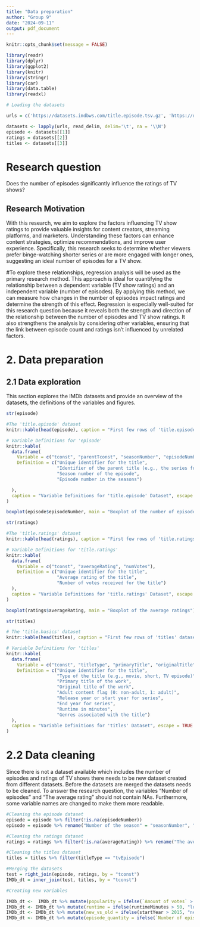 ---
title: "Data preparation"
author: "Group 9"
date: "2024-09-11"
output: pdf_document
---

```{r setup, include=FALSE}
knitr::opts_chunk$set(message = FALSE)
```


```{r echo=FALSE, warning=FALSE, include = FALSE}
library(readr)
library(dplyr)
library(ggplot2)
library(knitr)
library(stringr)
library(car)
library(data.table)
library(readxl)
```


```{r warning=FALSE, include = FALSE}
# Loading the datasets

urls = c('https://datasets.imdbws.com/title.episode.tsv.gz', 'https://datasets.imdbws.com/title.ratings.tsv.gz','https://datasets.imdbws.com/title.basics.tsv.gz')

datasets <- lapply(urls, read_delim, delim='\t', na = '\\N')
episode <- datasets[[1]]
ratings = datasets[[2]]
titles <- datasets[[3]]
```



# Research question

Does the number of episodes significantly influence the ratings of TV shows?

## Research Motivation

With this research, we aim to explore the factors influencing TV show ratings to provide valuable insights for content creators, streaming platforms, and marketers. Understanding these factors can enhance content strategies, optimize recommendations, and improve user experience. Specifically, this research seeks to determine whether viewers prefer binge-watching shorter series or are more engaged with longer ones, suggesting an ideal number of episodes for a TV show.

#To explore these relationships, regression analysis will be used as the primary research method. This approach is ideal for quantifying the relationship between a dependent variable (TV show ratings) and an independent variable (number of episodes). By applying this method, we can measure how changes in the number of episodes impact ratings and determine the strength of this effect. Regression is especially well-suited for this research question because it reveals both the strength and direction of the relationship between the number of episodes and TV show ratings. It also strengthens the analysis by considering other variables, ensuring that the link between episode count and ratings isn’t influenced by unrelated factors.

# 2. Data preparation

## 2.1 Data exploration

This section explores the IMDb datasets and provide an overview of the datasets, the definitions of the variables and figures.

```{r, echo=FALSE, include=FALSE, message=FALSE, warning=FALSE}
str(episode)
```

```{r table, echo=FALSE}
#The 'title.episode' dataset
knitr::kable(head(episode), caption = "First few rows of 'title.episode' dataset", escape = TRUE)
```


```{r, echo=FALSE}
# Variable Definitions for 'episode'
knitr::kable(
  data.frame(
    Variable = c("tconst", "parentTconst", "seasonNumber", "episodeNumber"),
    Definition = c("Unique identifier for the title", 
                   "Identifier of the parent title (e.g., the series for an episode)", 
                   "Season number of the episode", 
                   "Episode number in the seasons")

  ),
  caption = "Variable Definitions for 'title.episode' Dataset", escape = TRUE
)

```
```{r, echo = FALSE}
boxplot(episode$episodeNumber, main = "Boxplot of the number of episodes")
```

```{r, echo = FALSE, include=FALSE, message=FALSE, warning=FALSE}
str(ratings)
```


```{r table2, echo = FALSE}
#The 'title.ratings' dataset
knitr::kable(head(ratings), caption = "First few rows of 'title.ratings' dataset", escape = TRUE)
```


```{r, echo=FALSE}
# Variable Definitions for 'title.ratings'
knitr::kable(
  data.frame(
    Variable = c("tconst", "averageRating", "numVotes"),
    Definition = c("Unique identifier for the title", 
                   "Average rating of the title", 
                   "Number of votes received for the title")
  ),
  caption = "Variable Definitions for 'title.ratings' Dataset", escape = TRUE
)
```
```{r, echo = FALSE}
boxplot(ratings$averageRating, main = "Boxplot of the average ratings")
```


```{r, echo=FALSE, include=FALSE, message=FALSE, warning=FALSE}
str(titles)
```


```{r table3, echo=FALSE}
# The 'title.basics' dataset
knitr::kable(head(titles), caption = "First few rows of 'titles' dataset", escape = TRUE)
```



```{r, echo=FALSE}
# Variable Definitions for 'titles'
knitr::kable(
  data.frame(
    Variable = c("tconst", "titleType", "primaryTitle", "originalTitle", "isAdult", "startYear", "endYear", "runtimeMinutes", "genres"),
    Definition = c("Unique identifier for the title", 
                   "Type of the title (e.g., movie, short, TV episode)", 
                   "Primary title of the work", 
                   "Original title of the work", 
                   "Adult content flag (0: non-adult, 1: adult)", 
                   "Release year or start year for series", 
                   "End year for series", 
                   "Runtime in minutes", 
                   "Genres associated with the title")
  ),
  caption = "Variable Definitions for 'titles' Dataset", escape = TRUE
)
```

# 2.2 Data cleaning
Since there is not a dataset available which includes the number of episodes and ratings of TV shows there needs to be new dataset created from different datasets. Before the datasets are merged the datasets needs to be cleaned. To answer the research question, the variables “Number of episodes” and “The average rating” should not contain NAs. Furthermore, some variable names are changed to make them more readable.
```{r}
#Cleaning the episode dataset
episode = episode %>% filter(!is.na(episodeNumber))
episode = episode %>% rename("Number of the season" = "seasonNumber", "Number of episodes" = "episodeNumber")

```

```{r}
#Cleaning the ratings dataset
ratings = ratings %>% filter(!is.na(averageRating)) %>% rename("The average rating" = "averageRating", "Amount of votes" = "numVotes")
```

```{r}
#Cleaning the titles dataset
titles = titles %>% filter(titleType == "tvEpisode") 
```

```{r}
#Merging the datasets
test = right_join(episode, ratings, by = "tconst")
IMDb_dt = inner_join(test, titles, by = "tconst")
```

```{r}
#Creating new variables

IMDb_dt <-  IMDb_dt %>% mutate(popularity = ifelse(`Amount of votes` > 1000, 1, 0))
IMDb_dt <- IMDb_dt %>% mutate(runtime = ifelse(runtimeMinutes > 50, "long", "short"))
IMDb_dt <- IMDb_dt %>% mutate(new_vs_old = ifelse(startYear > 2015, "new", "old"))
IMDb_dt <- IMDb_dt %>% mutate(episode_quantity = ifelse(`Number of episodes` > 25, "Many", "Few"))
```

